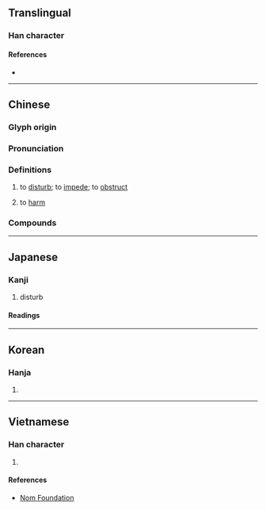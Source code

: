 {{character info}}
==Translingual==
{{stroke order|strokes=7}}

===Han character===
{{Han char|rn=38|rad=女|as=04|sn=7|four=40427|canj=VYHS|ids=⿰女方}}

====References====
* {{Han ref|kx=0257.100|dkj=06111|dj=0522.040|hdz=21033.040|uh=59A8|ud=22952|bh=A7AB|bd=42923}}

----

==Chinese==
{{zh-forms}}

===Glyph origin===
{{Han etym}}

===Pronunciation===
{{zh-pron
|m=fáng
|c=fong4
|h=pfs=fòng;gd=fong2
|md=huòng
|mn=ml:hóng/tw:hông/xm:hong
|mn-t=huang5
|mc=y
|oc=y
|cat=v
}}

===Definitions===
{{zh-hanzi}}

# to [[disturb]]; to [[impede]]; to [[obstruct]]
# {{lb|zh|often in the negative}} to [[harm]]

===Compounds===
{{zh-der|不妨|不妨事|不妨頭|不相妨礙|何妨|利己妨人|好事多妨|妨功害能|妨害|妨害治安|妨害自由|妨害風化|妨止|妨殺|妨礙|才廣妨身|望門妨|無妨}}

----

==Japanese==

===Kanji===
{{ja-kanji|grade=c|rs=女04}}

# disturb

====Readings====
{{ja-readings
|on=ぼう
|kun=さまた-げる
}}

----

==Korean==

===Hanja===
{{ko-hanja|hangeul=방|rv=bang|mr=pang|y=pang}}

# {{rfdef|ko|sort=女04}}

----

==Vietnamese==

===Han character===
{{vi-readings|reading=phòng, phương|rs=女04}}

# {{rfdef|vi|sort=女04}}

====References====
* [http://nomfoundation.org/common/nom_details.php?codepoint=59a8 Nom Foundation]